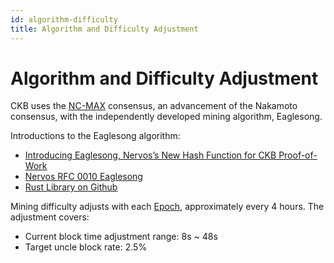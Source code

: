 ```yaml
---
id: algorithm-difficulty
title: Algorithm and Difficulty Adjustment
---
```


# Algorithm and Difficulty Adjustment

CKB uses the [NC-MAX](https://eprint.iacr.org/2020/1101) consensus, an advancement of the Nakamoto consensus, with the independently developed mining algorithm, Eaglesong.

Introductions to the Eaglesong algorithm:

- [Introducing Eaglesong, Nervos’s New Hash Function for CKB Proof-of-Work](https://medium.com/nervosnetwork/the-proof-of-work-function-of-nervos-ckb-3cc8364464d9)
- [Nervos RFC 0010 Eaglesong](https://github.com/nervosnetwork/rfcs/blob/master/rfcs/0010-eaglesong/0010-eaglesong.md)
- [Rust Library on Github](https://github.com/nervosnetwork/eaglesong)

Mining difficulty adjusts with each [Epoch](/docs/tech-explanation/glossary#epoch), approximately every 4 hours. The adjustment covers:

- Current block time adjustment range: 8s ~ 48s
- Target uncle block rate: 2.5%
